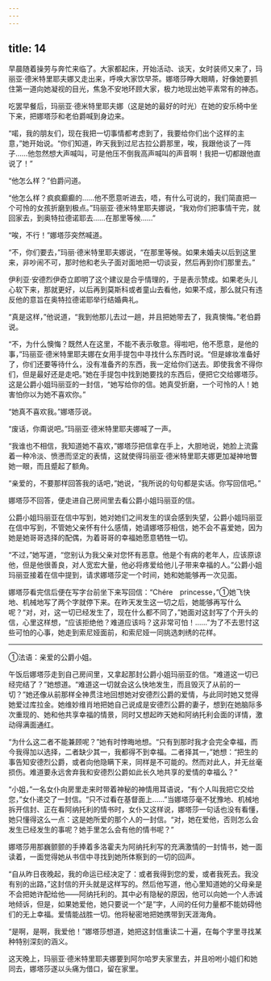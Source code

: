 ```yaml
---
---
---
```

title: 14
---





早晨随着操劳与奔忙来临了。大家都起床，开始活动、谈天，女时装师又来了，玛丽亚·德米特里耶夫娜又走出来，呼唤大家饮早茶。娜塔莎睁大眼睛，好像她要抓住第一道向她凝视的目光，焦急不安地环顾大家，极力地现出她平素常有的神态。

吃罢早餐后，玛丽亚·德米特里耶夫娜（这是她的最好的时光）在她的安乐椅中坐下来，把娜塔莎和老伯爵喊到身边来。

“喏，我的朋友们，现在我把一切事情都考虑到了，我要给你们出个这样的主意，”她开始说。“你们知道，昨天我到过尼古拉公爵那里，唉，我跟他谈了一阵子……他忽然想大声喊叫，可是他压不倒我高声喊叫的声音啊！我把一切都跟他直说了！”

“他怎么样？”伯爵问道。

“他怎么样？疯疯癫癫的……他不愿意听进去，唔，有什么可说的，我们简直把一个可怜的女孩折磨到极点。”玛丽亚·德米特里耶夫娜说，“我劝你们把事情干完，就回家去，到奥特拉德诺耶去……在那里等候……”

“唉，不行！”娜塔莎突然喊道。

“不，你们要去，”玛丽·德米特里耶夫娜说，“在那里等候。如果未婚夫以后到这里来，非吵闹不可，那时他和老头子面对面地把一切谈妥，然后再到你们那里去。”

伊利亚·安德烈伊奇立即明了这个建议是合乎情理的，于是表示赞成。如果老头儿心软下来，那就更好，以后再到莫斯科或者童山去看他，如果不成，那么就只有违反他的意旨在奥特拉德诺耶举行结婚典礼。

“真是这样，”他说道，“我到他那儿去过一趟，并且把她带去了，我真懊悔。”老伯爵说。

“不，为什么懊悔？既然人在这里，不能不表示敬意。得啦吧，他不愿意，是他的事，”玛丽亚·德米特里耶夫娜在女用手提包中寻找什么东西时说。“但是嫁妆准备好了，你们还要等待什么，没有准备齐的东西，我一定给你们送去。即使我舍不得你们，但是最好还是走吧。”她在手提包中找到她要找的东西后，便把它交给娜塔莎。这是公爵小姐玛丽亚的一封信，“她写给你的信。她真受折磨，一个可怜的人！她害怕你以为她不喜欢你。”

“她真不喜欢我。”娜塔莎说。

“废话，你甭说吧。”玛丽亚·德米特里耶夫娜喊了一声。

“我谁也不相信，我知道她不喜欢，”娜塔莎把信拿在手上，大胆地说，她脸上流露着一种冷淡、愤懑而坚定的表情，这就使得玛丽亚·德米特里耶夫娜更加凝神地瞥她一眼，而且蹙起了额角。

“亲爱的，不要那样回答我的话吧，”她说，“我所说的句句都是实话。你写回信吧。”

娜塔莎不回答，便走进自己房间里去看公爵小姐玛丽亚的信。

公爵小姐玛丽亚在信中写到，她对她们之间发生的误会感到失望，公爵小姐玛丽亚在信中写到，不管她父亲怀有什么感情，她请娜塔莎相信，她不会不喜爱她，因为她是她哥哥选择的配偶，为着哥哥的幸福她愿意牺牲一切。

“不过，”她写道，“您别认为我父亲对您怀有恶意。他是个有病的老年人，应该原谅他，但是他很善良，对人宽宏大量，他必将疼爱给他儿子带来幸福的人。”公爵小姐玛丽亚接着在信中提到，请求娜塔莎定一个时间，她和她能够再一次见面。

娜塔莎看完信后便在写字台前坐下来写回信：“Chére　princesse，”①她飞快地、机械地写了两个字就停下来。在昨天发生这一切之后，她能够再写什么呢？“对，对，这一切已经发生了，现在什么都不同了，”她面对这封写了个开头的信，心里这样想，“应该拒绝他？难道应该吗？这非常可怕！……”为了不去思忖这些可怕的心事，她走到索尼娅面前，和索尼娅一同挑选刺绣的花样。

--------

①法语：亲爱的公爵小姐。

午饭后娜塔莎走到自己房间里，又拿起那封公爵小姐玛丽亚的信。“难道这一切已经完结了？”她想道。“难道这一切就会这么快地发生，而且毁灭了从前的一切？”她还像从前那样全神贯注地回想她对安德烈公爵的爱情，与此同时她又觉得她爱过库拉金。她维妙维肖地把她自己说成是安德烈公爵的妻子，想到在她脑际多次重现的、她和他共享幸福的情景，同时又想起昨天她和阿纳托利会面的详情，激动得满面通红。

“为什么这二者不能兼顾呢？”她有时悖晦地想。“只有到那时我才会完全幸福，而今我得加以选择，二者缺少其一，我都得不到幸福。二者择其一，”她想：“把生的事告知安德烈公爵，或者向他隐瞒下来，同样是不可能的。然而对此人，并无丝毫损伤。难道要永远舍弃我和安德烈公爵如此长久地共享的爱情的幸福么？”

“小姐，”一名女仆向房里走来时带着神秘的神情用耳语说，“有个人叫我把它交给您，”女仆递交了一封信。“只不过看在基督面上……”当娜塔莎毫不犹豫地、机械地拆开信封、正在看阿纳托利的情书时，女仆又这样说，娜塔莎一句话也没有看懂，她只懂得这么一点：这是她所爱的那个人的一封信。“对，她在爱他，否则怎么会发生已经发生的事呢？她手里怎么会有他的情书呢？”

娜塔莎用那巍颤颤的手捧着多洛霍夫为阿纳托利写的充满激情的一封情书，她一面读着，一面觉得她从书信中寻找到她所体察到的一切的回声。

“自从昨日夜晚起，我的命运已经决定了：或者我得到您的爱，或者我死去。我没有别的出路，”这封信的开头就是这样写的。然后他写道，他心里知道她的父母亲是不会把她许配给他——阿纳托利的。其中必有隐秘的原因，他可以向她一个人赤诚地倾诉，但是，如果她爱他，她只要说一个“是”字，人间的任何力量都不能妨碍他们的无上幸福。爱情能战胜一切。他将秘密地把她携带到天涯海角。

“是啊，是啊，我爱他！”娜塔莎想道，她把这封信重读二十遍，在每个字里寻找某种特别深刻的涵义。

这天晚上，玛丽亚·德米特里耶夫娜要到阿尔哈罗夫家里去，并且吩咐小姐们和她同去，娜塔莎遂以头痛为借口，留在家里。
